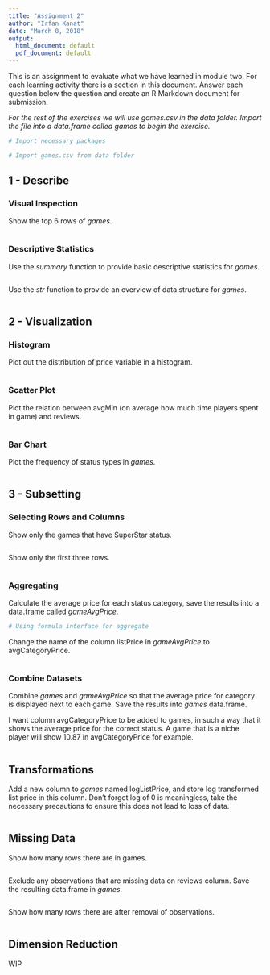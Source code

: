 ```yaml
---
title: "Assignment 2"
author: "Irfan Kanat"
date: "March 8, 2018"
output:
  html_document: default
  pdf_document: default
---
```

This is an assignment to evaluate what we have learned in module two. For each learning activity there is a section in this document. Answer each question below the question and create an R Markdown document for submission.

*For the rest of the exercises we will use games.csv in the data folder. Import the file into a data.frame called games to begin the exercise.*

```r
# Import necessary packages

# Import games.csv from data folder

```

## 1 - Describe

### Visual Inspection

Show the top 6 rows of *games*.

```r

```

### Descriptive Statistics

Use the *summary* function to provide basic descriptive statistics for *games*.

```r

```

Use the *str* function to provide an overview of data structure for *games*.

```r

```

## 2 - Visualization

### Histogram

Plot out the distribution of price variable in a histogram.

```r

```

### Scatter Plot

Plot the relation between avgMin (on average how much time players spent in game) and reviews.

```r

```


### Bar Chart

Plot the frequency of status types in *games*.

```r

```

## 3 - Subsetting

### Selecting Rows and Columns

Show only the games that have SuperStar status.

```r

```

Show only the first three rows.

```r

```

### Aggregating

Calculate the average price for each status category, save the results into a data.frame called *gameAvgPrice*.

```r
# Using formula interface for aggregate

```

Change the name of the column listPrice in *gameAvgPrice* to avgCategoryPrice.

```r

```

### Combine Datasets

Combine *games* and *gameAvgPrice* so that the average price for category is displayed next to each game. Save the results into *games* data.frame.

I want column avgCategoryPrice to be added to games, in such a way that it shows the average price for the correct status. A game that is a niche player will show 10.87 in avgCategoryPrice for example.

```r

```

## Transformations

Add a new column to *games* named logListPrice, and store log transformed list price in this column. Don't forget log of 0 is meaningless, take the necessary precautions to ensure this does not lead to loss of data.

```r

```

## Missing Data

Show how many rows there are in games.

```r

```

Exclude any observations that are missing data on reviews column. Save the resulting data.frame in *games*.

```r

```

Show how many rows there are after removal of observations.

```r

```

## Dimension Reduction

WIP

